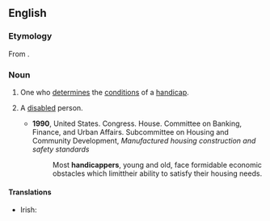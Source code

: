 ==English==

===Etymology===
From {{affix|en|handicap|-er}}.

===Noun===
{{en-noun}}

# One who [[determine]]s the [[condition]]s of a [[handicap]].
# {{lb|en|North America}} A [[disabled]] person.
#* '''1990''', United States. Congress. House. Committee on Banking, Finance, and Urban Affairs. Subcommittee on Housing and Community Development, ''Manufactured housing construction and safety standards''
#*: Most '''handicappers''', young and old, face formidable economic obstacles which limittheir ability to satisfy their housing needs.

====Translations====
{{trans-top|one who determines the conditions of a handicap}}
* Irish: {{t|ga|cisí|m}}
{{trans-mid}}
{{trans-bottom}}